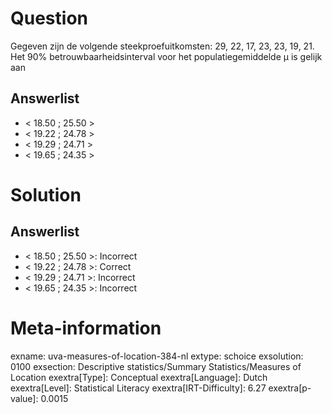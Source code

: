 Question
========

Gegeven zijn de volgende steekproefuitkomsten: 29, 22, 17, 23, 23, 19,
21. Het 90% betrouwbaarheidsinterval voor het populatiegemiddelde μ is
gelijk aan

Answerlist
----------

* < 18.50 ; 25.50 >
* < 19.22 ; 24.78 >
* < 19.29 ; 24.71 >
* < 19.65 ; 24.35 >

Solution
========

Answerlist
----------

* < 18.50 ; 25.50 >: Incorrect
* < 19.22 ; 24.78 >: Correct
* < 19.29 ; 24.71 >: Incorrect
* < 19.65 ; 24.35 >: Incorrect

Meta-information
================
exname: uva-measures-of-location-384-nl
extype: schoice
exsolution: 0100
exsection: Descriptive statistics/Summary Statistics/Measures of Location
exextra[Type]: Conceptual
exextra[Language]: Dutch
exextra[Level]: Statistical Literacy
exextra[IRT-Difficulty]: 6.27
exextra[p-value]: 0.0015
